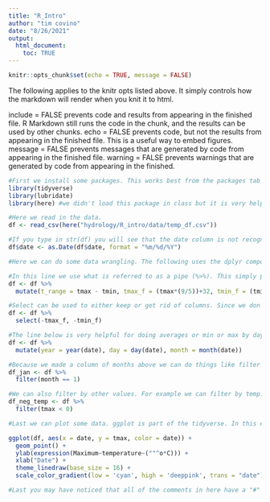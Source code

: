 ```yaml
---
title: "R_Intro"
author: "tim covino"
date: "8/26/2021"
output: 
  html_document:
    toc: TRUE
---
```


```r

knitr::opts_chunk$set(echo = TRUE, message = FALSE)

```

The following applies to the knitr opts listed above. It simply controls how the markdown will render when you knit it to html.

include = FALSE prevents code and results from appearing in the finished file. R Markdown still runs the code in the chunk, and the results can be used by other chunks.
echo = FALSE prevents code, but not the results from appearing in the finished file. This is a useful way to embed figures.
message = FALSE prevents messages that are generated by code from appearing in the finished file.
warning = FALSE prevents warnings that are generated by code from appearing in the finished.

```r
#First we install some packages. This works best from the packages tab in the lower right. It can also be done in command line, but is less reliable. After we install, we need to load them with the lines below (lines 20 and 21). In this example we are using two packages, tidyverse and lubridate. 
library(tidyverse)
library(lubridate)
library(here) #we didn't load this package in class but it is very helpful. It tells R to look in the master folder for any data we load. It gives you some flexibility when writing the "read_csv" command. 

```


```r
#Here we read in the data.
df <- read_csv(here("hydrology/R_intro/data/temp_df.csv"))

#If you type in str(df) you will see that the date column is not recognized as a date. To fix that we use lubridate to do the following: 
df$date <- as.Date(df$date, format = "%m/%d/%Y")
```


```r
#Here we can do some data wrangling. The following uses the dplyr component of tidyverse. Here is a link to information about tidyverse https://www.tidyverse.org/

#In this line we use what is referred to as a pipe (%>%). This simply passes arguments to the next line. Using mutate we can create new columns, do calculations, change an existing column, etc.  
df <- df %>% 
  mutate(t_range = tmax - tmin, tmax_f = (tmax*(9/5))+32, tmin_f = (tmin*(9/5))+32)

#Select can be used to either keep or get rid of columns. Since we don't want the Farenheit stuff we just made in line 40 we can get rid of them by saying "select(-tmax_f, -tmin_f)". The minus in front of the header name means get rid of them. Conversely, if we said "select(tmax_f, tmin_f), it would keep those two columns and get rid of everything else. 
df <- df %>% 
  select(-tmax_f, -tmin_f)

#The line below is very helpful for doing averages or min or max by day or year or month. We will use this in the climate data analysis. This is part of the lubridate package, but also uses dplyr (pipe and mutate). As a side note, often times errors occur because a package didn't load properly. Computers are imperfect. So a first step in trouble shooting when you get an error is to load the package again. An error that says "could not find the function X" usually means the package isn't actually loaded. 
df <- df %>% 
  mutate(year = year(date), day = day(date), month = month(date))

#Because we made a column of months above we can do things like filter by month. You should play around with filtering by day or year. The "==" means keep all data where the month value equals 1. 
df_jan <- df %>% 
  filter(month == 1)

#We can also filter by other values. For example we can filter by temp. Here we are saying to only keep the data where the max temp is less than 0. You can play around with changing this and see what happens. Filter functions are really useful. For example in your assignment you will need to find the max temp for each day from the Campbell data logger (15 minute data). Consider how to do this given the code for filtering shown above and below. 
df_neg_temp <- df %>% 
  filter(tmax < 0)

```


```r
#Last we can plot some data. ggplot is part of the tidyverse. In this example we plot the max temp and color each point by date. In the final line we change the color ramp from the default (shades of blue) to something with more contrast. You can take that line away or put it back in to see what happens. You can also change the colors to whatever you like. Here is a link to the colors in ggplot http://sape.inf.usi.ch/quick-reference/ggplot2/colour

ggplot(df, aes(x = date, y = tmax, color = date)) +
  geom_point() +
  ylab(expression(Maximum~temperature~(""^o*C))) +
  xlab("Date") +
  theme_linedraw(base_size = 16) +
  scale_color_gradient(low = 'cyan', high = 'deeppink', trans = "date")

#Last you may have noticed that all of the comments in here have a "#" in front of them. If you put the hash tag in front of text that tells R this is not code. It is called commenting your code so that other people know what each chunk is doing. 

```







